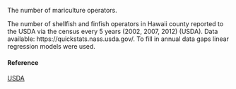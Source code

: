 The number of mariculture operators.

The number of shellfish and finfish operators in Hawaii county reported to the USDA via the census every 5 years (2002, 2007, 2012) (USDA). Data available: https://quickstats.nass.usda.gov/. To fill in annual data gaps linear regression models were used.

#### Reference

[USDA](https://quickstats.nass.usda.gov/)